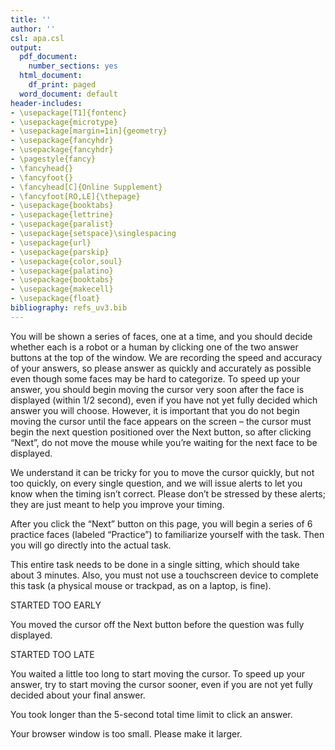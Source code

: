 ```yaml
---
title: ''
author: ''
csl: apa.csl
output:
  pdf_document:
    number_sections: yes
  html_document:
    df_print: paged
  word_document: default
header-includes:
- \usepackage[T1]{fontenc}
- \usepackage{microtype}
- \usepackage[margin=1in]{geometry}
- \usepackage{fancyhdr}
- \usepackage{fancyhdr}
- \pagestyle{fancy}
- \fancyhead{}
- \fancyfoot{}
- \fancyhead[C]{Online Supplement}
- \fancyfoot[RO,LE]{\thepage}
- \usepackage{booktabs}
- \usepackage{lettrine}
- \usepackage{paralist}
- \usepackage{setspace}\singlespacing
- \usepackage{url}
- \usepackage{parskip}
- \usepackage{color,soul}
- \usepackage{palatino}
- \usepackage{booktabs}
- \usepackage{makecell}
- \usepackage{float}
bibliography: refs_uv3.bib
---
```


\doublespacing

\begin{center}
\textbf{ \LARGE{Online Supplement: \\Open-source software for mouse-tracking in Qualtrics to measure category competition} }
\vspace{10mm}
\end{center}

\doublespacing

\vspace{10mm}
\begin{center}
\large{ \emph{ Maya B. Mathur and David B. Reichling } } \\
\end{center}

\vspace{10mm}



\setlength{\parskip}{1em}


\singlespacing


\section{Qualtrics instructions to subjects}
\label{sec:instruct}


You will be shown a series of faces, one at a time, and you should decide whether each is a robot or a human by clicking one of the two answer buttons at the top of the window. We are recording the speed and accuracy of your answers, so please answer as quickly and accurately as possible even though some faces may be hard to categorize. To speed up your answer, you should begin moving the cursor very soon after the face is displayed (within 1/2 second), even if you have not yet fully decided which answer you will choose. However, it is important that you do not begin moving the cursor until the face appears on the screen -- the cursor must begin the next question positioned over the Next button, so after clicking "Next", do not move the mouse while you’re waiting for the next face to be displayed.

We understand it can be tricky for you to move the cursor quickly, but not too quickly, on every single question, and we will issue alerts to let you know when the timing isn’t correct. Please don’t be stressed by these alerts; they are just meant to help you improve your timing.

After you click the "Next" button on this page, you will begin a series of 6 practice faces (labeled "Practice") to familiarize yourself with the task. Then you will go directly into the actual task.

This entire task needs to be done in a single sitting, which should take about 3 minutes. Also, you must not use a touchscreen device to complete this task (a physical mouse or trackpad, as on a laptop, is fine). 

\section{Alert messages}

\label{sec:alerts}

\subsection{Started too early}

STARTED TOO EARLY

You moved the cursor off the Next button before the question was fully displayed.

\subsection{Started too late}

STARTED TOO LATE

You waited a little too long to start moving the cursor. To speed up your answer, try to start moving the cursor sooner, even if you are not yet fully decided about your final answer.


\subsection{Took too long}

You took longer than the 5-second total time limit to click an answer.


\subsection{Window too small}

Your browser window is too small. Please make it larger.


